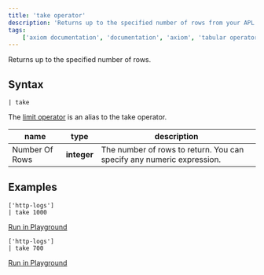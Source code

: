 ```yaml
---
title: 'take operator'
description: 'Returns up to the specified number of rows from your APL query.'
tags:
    ['axiom documentation', 'documentation', 'axiom', 'tabular operators', 'take operator']
---
```


Returns up to the specified number of rows.

## Syntax

```kusto
| take
```

The [limit operator](/docs/apl/tabular-operators/limit-operator) is an alias to the take operator.

| **name**     | **type**  | **description**                                                       |
| ------------ | --------- | --------------------------------------------------------------------- |
| Number Of Rows | **integer** | The number of rows to return. You can specify any numeric expression. |

## Examples

```kusto
['http-logs']
| take 1000
```

[Run in Playground](https://play.axiom.co/axiom-play-qf1k/explorer?initForm=%7B%22apl%22%3A%22%5B%27sample-http-logs%27%5D%5Cn%7C%20take%201000%22%2C%22queryOptions%22%3A%7B%22quickRange%22%3A%2230d%22%7D%7D)

```kusto
['http-logs']
| take 700
```

[Run in Playground](https://play.axiom.co/axiom-play-qf1k/explorer?initForm=%7B%22apl%22%3A%22%5B%27sample-http-logs%27%5D%5Cn%7C%20take%20700%22%2C%22queryOptions%22%3A%7B%22quickRange%22%3A%2230d%22%7D%7D)
